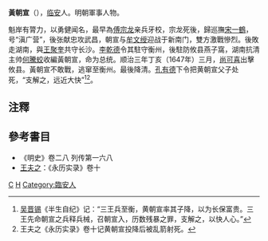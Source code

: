 '''黃朝宣'''（{{bd|？||1647年|catIdx=H}}），[[临安|临安]]人。明朝軍事人物。

魁岸有膂力，以勇健闻名，最早為[[傅宗龙|傅宗龙]]亲兵牙校，宗龙死後，歸巡撫[[宋一鶴|宋一鶴]]，号“滇广营”，後张献忠攻武昌，朝宣与[[牟文绶|牟文绶]]迎战于新南门，雙方激戰慘烈。後敗走湖南，與[[王聚奎|王聚奎]]共守长沙。[[李乾德|李乾德]]令其駐守衡州，後駐防攸县燕子窩，湖南抗清主帅[[何騰蛟|何騰蛟]]收編黃朝宣，命为总统。顺治三年丁亥（1647年）三月，[[尚可喜|尚可喜]]出擊攸县。黃朝宣不敢戰，逃窜至衡州。最後降清。[[孔有德|孔有德]]下令把黄朝宣父子处死，“支解之，远近大快”<ref>[[吴晋锡|吴晋锡]]《半生自纪》记：“三王兵至衡，黄朝宣率其子降，以为长保富贵。三王先命朝宣之兵释兵械，召朝宣入，历数残暴之罪，支解之，以快人心。”</ref><ref>王夫之《永历实录》卷十记黄朝宣投降后被乱箭射死。</ref>。

==注釋==
<references/>

==參考書目==
* 《明史》卷二八 列传第一六八
* [[王夫之|王夫之]]：《永历实录》卷十

[[Category:黄姓|C]]
[[Category:明朝軍事人物|H]]
[[Category:臨安人|Category:臨安人]]